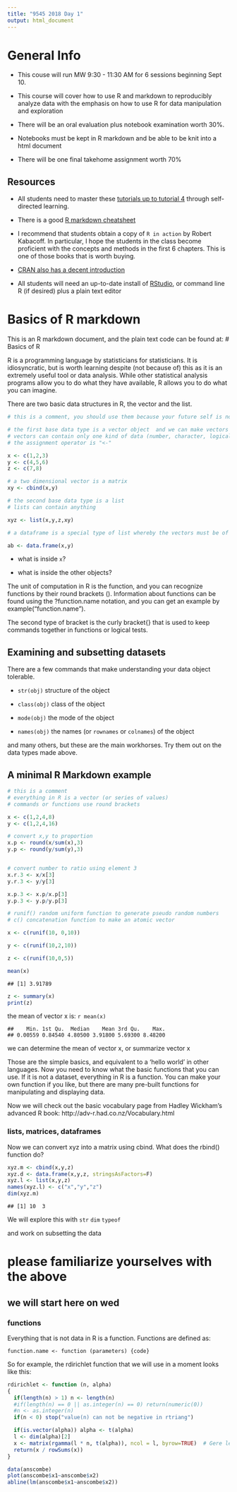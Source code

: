 ```yaml
---
title: "9545 2018 Day 1"
output: html_document
---
```


# General Info

- This couse will run MW 9:30 - 11:30 AM for 6 sessions beginning Sept 10.

- This course will cover how to use R and markdown to reproducibly analyze data with the emphasis on how to use R for data manipulation and exploration

- There will be an oral evaluation plus notebook examination worth 30%.

- Notebooks must be kept in R markdown and be able to be knit into a html document

- There will be one final takehome assignment worth 70%

## Resources

- All students need to master these [tutorials up to tutorial 4](http://www.ee.surrey.ac.uk/Teaching/Unix/) through self-directed learning.

- There is a good [R markdown cheatsheet](https://github.com/adam-p/markdown-here/wiki/Markdown-Cheatsheet)

- I recommend that students obtain a copy of `R in action` by Robert Kabacoff. In particular, I hope the students in the class become proficient with the concepts and methods in the first 6 chapters. This is one of those books that is worth buying.

- [CRAN also has a decent introduction](https://cran.r-project.org/doc/contrib/Paradis-rdebuts_en.pdf)

- All students will need an up-to-date install of [RStudio](https://www.rstudio.com/), or command line R (if desired) plus a plain text editor

# Basics of R markdown

This is an R markdown document, and the plain text code can be found at:
# Basics of R

R is a programming language by statisticians for statisticians. It is idiosyncratic, but is worth learning despite (not because of) this as it is an extremely useful tool or data analysis. While other statistical analysis programs allow you to do what they have available, R allows you to do what you can imagine.

There are two basic data structures in R, the vector and the list.

```r

# this is a comment, you should use them because your future self is not that bright

# the first base data type is a vector object  and we can make vectors with the c() function
# vectors can contain only one kind of data (number, character, logical)
# the assignment operator is "<-"

x <- c(1,2,3)
y <- c(4,5,6)
z <- c(7,8)

# a two dimensional vector is a matrix
xy <- cbind(x,y)

# the second base data type is a list
# lists can contain anything

xyz <- list(x,y,z,xy)

# a dataframe is a special type of list whereby the vectors must be of the same length

ab <- data.frame(x,y)

```

- what is inside `x`?

- what is inside the other objects?


The unit of computation in R is the function, and you can recognize functions by their round brackets ().
Information about functions can be found using the ?function.name notation, and you can get an example by example("function.name").

The second type of bracket is the curly bracket{} that is used to keep commands together in functions or logical tests.

## Examining and subsetting datasets

There are a few commands that make understanding your data object tolerable.

- `str(obj)` structure of the object

- `class(obj)` class of the object

- `mode(obj)` the mode of the object

-  `names(obj)` the names (or `rownames` or `colnames`) of the object

and many others, but these are the main workhorses. Try them out on the data types made above.

## A minimal R Markdown example

```r
# this is a comment
# everything in R is a vector (or series of values)
# commands or functions use round brackets

x <- c(1,2,4,8)
y <- c(1,2,4,16)

# convert x,y to proportion
x.p <- round(x/sum(x),3)
y.p <- round(y/sum(y),3)


# convert number to ratio using element 3
x.r.3 <- x/x[3]
y.r.3 <- y/y[3]

x.p.3 <- x.p/x.p[3]
y.p.3 <- y.p/y.p[3]

```


```r
# runif() random uniform function to generate pseudo random numbers
# c() concatenation function to make an atomic vector

x <- c(runif(10, 0,10))

y <- c(runif(10,2,10))

z <- c(runif(10,0,5))

mean(x)
```

```
## [1] 3.91789
```

```r
z <- summary(x)
print(z)
```


the mean of vector x is: `r mean(x)`
```
##    Min. 1st Qu.  Median    Mean 3rd Qu.    Max.
## 0.00559 0.84540 4.80500 3.91800 5.69300 8.48200
```

we can determine the mean of vector x, or summarize vector x


Those are the simple basics, and equivalent to a 'hello world' in other languages. Now you need to know what the basic functions that you can use. If it is not a dataset, everything in R is a function. You can make your own function if you like, but there are many pre-built functions for manipulating and displaying data.

Now we will check out the basic vocabulary page from Hadley Wickham's advanced R book: http://adv-r.had.co.nz/Vocabulary.html


### lists, matrices, dataframes

Now we can convert xyz into a matrix using cbind. What does the rbind() function do?


```r
xyz.m <- cbind(x,y,z)
xyz.d <- data.frame(x,y,z, stringsAsFactors=F)
xyz.l <- list(x,y,z)
names(xyz.l) <- c("x","y","z")
dim(xyz.m)
```

```
## [1] 10  3
```

We will explore this with
`str`
`dim`
`typeof`

and work on subsetting the data

# please familiarize yourselves with the above
## we will start here on wed

### functions

Everything that is not data in R is a function. Functions are defined as:

`function.name <- function (parameters) {code}`

So for example, the rdirichlet function that we will use in a moment looks like this:


```r
rdirichlet <- function (n, alpha)
{
  if(length(n) > 1) n <- length(n)
  #if(length(n) == 0 || as.integer(n) == 0) return(numeric(0))
  #n <- as.integer(n)
  if(n < 0) stop("value(n) can not be negative in rtriang")

  if(is.vector(alpha)) alpha <- t(alpha)
  l <- dim(alpha)[2]
  x <- matrix(rgamma(l * n, t(alpha)), ncol = l, byrow=TRUE)  # Gere le recycling
  return(x / rowSums(x))
}
```
```r
data(anscombe)
plot(anscombe$x1~anscombe$x2)
abline(lm(anscombe$x1~anscombe$x2))
```
